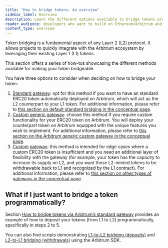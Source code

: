 ```yaml
---
title: "How to bridge tokens: An overview"
sidebar_label: Overview
description: Learn the different options available to bridge tokens programmatically
reader_audience: developers who want to build on Ethereum/Arbitrum and bridge tokens between layers
content_type: overview
---
```



<PublicPreviewBannerPartial />

Token bridging is a fundamental aspect of any Layer 2 (L2) protocol. It allows projects to quickly integrate with the Arbitrum ecosystem by leveraging their existing Layer 1 (L1) tokens.

This section offers a series of how-tos showcasing the different methods available for making your token bridgeable.

You have three options to consider when deciding on how to bridge your token:

1. [Standard gateway](/devs-how-tos/bridge-tokens/how-to-bridge-tokens-standard.mdx): opt for this method if you want to have an standard ERC20 token automatically deployed on Arbitrum, which will act as the L2 counterpart to your L1 token. For additional information, please refer to [this section on default standard bridging in the conceptual page](/asset-bridging.mdx#default-standard-bridging).
2. [Custom generic gateway](/devs-how-tos/bridge-tokens/how-to-bridge-tokens-custom-generic.mdx): choose this method if you require custom functionality for your ERC20 token on Arbitrum. You will deploy your counterpart token on Arbitrum equipped with the unique features you wish to implement. For additional information, please refer to [this section on the Arbitrum generic custom gateway in the conceptual page](/asset-bridging.mdx#the-arbitrum-generic-custom-gateway).
3. [Custom gateway](/devs-how-tos/bridge-tokens/how-to-bridge-tokens-custom-gateway.mdx): this method is intended for edge cases where a custom ERC20 token is insufficient and you need an additional layer of flexibility with the gateway (for example, your token has the capacity to increase its supply on L2, and you want those L2-minted tokens to be withdrawable back to L1 and recognized by the L1 contract). For additional information, please refer to [this section on other types of gateways in the conceptual page](/asset-bridging.mdx#other-flavors-of-gateways).

## What if I just want to bridge a token programmatically?

Section [How to bridge tokens via Arbitrum’s standard gateway](/devs-how-tos/bridge-tokens/how-to-bridge-tokens-standard.mdx) provides an example of how to deposit your tokens (from L1 to L2) programmatically, specifically in steps 2 to 5.

You can also find scripts demonstrating [L1-to-L2 bridging (deposits)](https://github.com/OffchainLabs/arbitrum-tutorials/tree/master/packages/token-deposit) and [L2-to-L1 bridging (withdrawals)](https://github.com/OffchainLabs/arbitrum-tutorials/tree/master/packages/token-withdraw) using the Arbitrum SDK.
